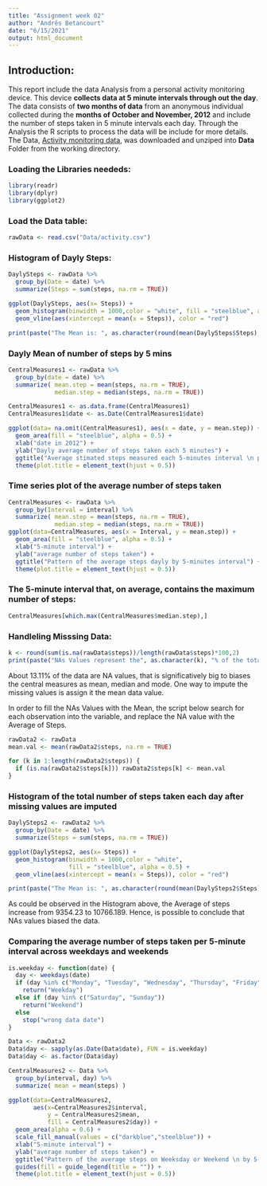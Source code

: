 ```yaml
---
title: "Assignment week 02"
author: "Andrés Betancourt"
date: "6/15/2021"
output: html_document
---
```

## Introduction:
This report include the data Analysis from a personal activity monitoring device. This device **collects data at 5 minute intervals through out the day**. The data consists of **two months of data** from an anonymous individual collected during the **months of October and November, 2012** and include the number of steps taken in 5 minute intervals each day.
Through the Analysis the R scripts to process the data will be include for more details.
The Data, [Activity monitoring data](https://d396qusza40orc.cloudfront.net/repdata%2Fdata%2Factivity.zip), was downloaded and unziped into **Data** Folder from the working directory.

### Loading the Libraries neededs:

```r
library(readr)
library(dplyr)
library(ggplot2)
```

### Load the Data table:
```r
rawData <- read.csv("Data/activity.csv")
```

### Histogram of Dayly Steps:

```r

DaylySteps <- rawData %>%                                                     
  group_by(Date = date) %>% 
  summarize(Steps = sum(steps, na.rm = TRUE))

ggplot(DaylySteps, aes(x= Steps)) +
  geom_histogram(binwidth = 1000,color = "white", fill = "steelblue", alpha = 0.5) +
  geom_vline(aes(xintercept = mean(x = Steps)), color = "red")
```
```r
print(paste("The Mean is: ", as.character(round(mean(DaylySteps$Steps), 3))))
```

### Dayly Mean of number of steps by 5 mins

```r
CentralMeasures1 <- rawData %>%
  group_by(date = date) %>% 
  summarize( mean.step = mean(steps, na.rm = TRUE),
             median.step = median(steps, na.rm = TRUE))

CentralMeasures1 <- as.data.frame(CentralMeasures1)
CentralMeasures1$date <- as.Date(CentralMeasures1$date)

ggplot(data= na.omit(CentralMeasures1), aes(x = date, y = mean.step)) +
  geom_area(fill = "steelblue", alpha = 0.5) +
  xlab("date in 2012") +
  ylab("Dayly average number of steps taken each 5 minutes") +
  ggtitle("Average stimated steps measured each 5-minutes interval \n per day")+
  theme(plot.title = element_text(hjust = 0.5))
```

### Time series plot of the average number of steps taken

```r
CentralMeasures <- rawData %>%
  group_by(Interval = interval) %>% 
  summarize( mean.step = mean(steps, na.rm = TRUE),
             median.step = median(steps, na.rm = TRUE))
ggplot(data=CentralMeasures, aes(x = Interval, y = mean.step)) +
  geom_area(fill = "steelblue", alpha = 0.5) +
  xlab("5-minute interval") +
  ylab("average number of steps taken") +
  ggtitle("Pattern of the average steps dayly by 5-minutes interval") +
  theme(plot.title = element_text(hjust = 0.5))
```

### The 5-minute interval that, on average, contains the maximum number of steps:

```r
CentralMeasures[which.max(CentralMeasures$median.step),]
```
### Handleling Misssing Data:

```r
k <- round(sum(is.na(rawData$steps))/length(rawData$steps)*100,2)
print(paste("NAs Values represent the", as.character(k), "% of the total data"))
```

About 13.11% of the data are NA values, that is significatively big to biases the central measures as mean, median and mode. One way to impute the missing values is assign it the mean data value.

In order to fill the NAs Values with the Mean, the script below search for each observation into the variable, and replace the NA value with the Average of Steps.

```r
rawData2 <- rawData 
mean.val <- mean(rawData2$steps, na.rm = TRUE)

for (k in 1:length(rawData2$steps)) {
  if (is.na(rawData2$steps[k])) rawData2$steps[k] <- mean.val                   
}
```

### Histogram of the total number of steps taken each day after missing values are imputed

```r
DaylySteps2 <- rawData2 %>%
  group_by(Date = date) %>% 
  summarize(Steps = sum(steps, na.rm = TRUE))

ggplot(DaylySteps2, aes(x= Steps)) +
  geom_histogram(binwidth = 1000,color = "white",
                 fill = "steelblue", alpha = 0.5) +
  geom_vline(aes(xintercept = mean(x = Steps)), color = "red")

```
```r
print(paste("The Mean is: ", as.character(round(mean(DaylySteps2$Steps), 3))))
```
As could be observed in the Histogram above, the Average of steps increase from 9354.23 to 10766.189. Hence, is possible to conclude that NAs values biased the data.


###  Comparing the average number of steps taken per 5-minute interval across weekdays and weekends

```r
is.weekday <- function(date) {
  day <- weekdays(date)
  if (day %in% c("Monday", "Tuesday", "Wednesday", "Thursday", "Friday"))
    return("Weekday")
  else if (day %in% c("Saturday", "Sunday"))
    return("Weekend")
  else
    stop("wrong data date")
}

Data <- rawData2
Data$day <- sapply(as.Date(Data$date), FUN = is.weekday)
Data$day <- as.factor(Data$day)

CentralMeasures2 <- Data %>%
  group_by(interval, day) %>% 
  summarize( mean = mean(steps) )

ggplot(data=CentralMeasures2,
       aes(x=CentralMeasures2$interval,
           y = CentralMeasures2$mean,
           fill = CentralMeasures2$day)) +
  geom_area(alpha = 0.6) +
  scale_fill_manual(values = c("darkblue","steelblue")) +
  xlab("5-minute interval") +
  ylab("average number of steps taken") +
  ggtitle("Pattern of the average steps on Weeksday or Weekend \n by 5-minutes interval") +
  guides(fill = guide_legend(title = "")) +
  theme(plot.title = element_text(hjust = 0.5))
```